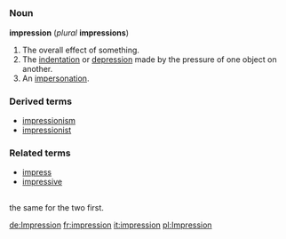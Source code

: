 =={{en}}==
===Noun===
'''impression''' (''plural'' '''impressions''')

#The overall effect of something.
#The [[indentation]] or [[depression]] made by the pressure of one object on another.
#An [[impersonation]].

===Derived terms===
*[[impressionism]]
*[[impressionist]]

===Related terms===
*[[impress]]
*[[impressive]]

=={{fr}}==

the same for the two first.

[[de:Impression]]
[[fr:impression]]
[[it:impression]]
[[pl:Impression]]